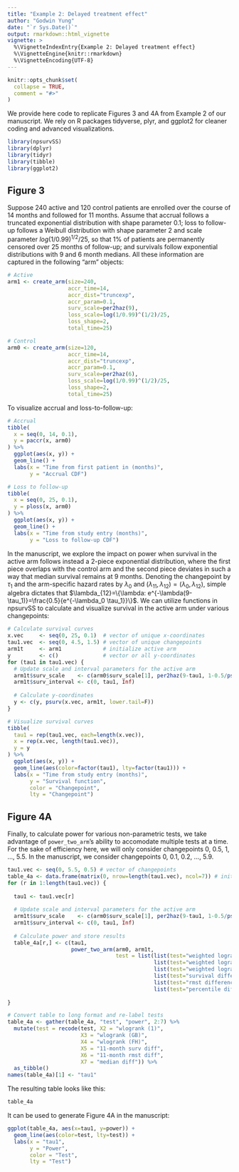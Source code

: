 ```yaml
---
title: "Example 2: Delayed treatment effect"
author: "Godwin Yung"
date: "`r Sys.Date()`"
output: rmarkdown::html_vignette
vignette: >
  %\VignetteIndexEntry{Example 2: Delayed treatment effect}
  %\VignetteEngine{knitr::rmarkdown}
  %\VignetteEncoding{UTF-8}
---
```


```r
knitr::opts_chunk$set(
  collapse = TRUE,
  comment = "#>"
)
```

We provide here code to replicate Figures 3 and 4A from Example 2 of our manuscript. We rely on R packages tidyverse, plyr, and ggplot2 for cleaner coding and advanced visualizations.

```r
library(npsurvSS)
library(dplyr)
library(tidyr)
library(tibble)
library(ggplot2)
```

## Figure 3
Suppose 240 active and 120 control patients are enrolled over the course of 14 months and followed for 11 months. Assume that accrual follows a truncated exponential distribution with shape parameter 0.1; loss to follow-up follows a Weibull distribution with shape parameter 2 and scale parameter $log(1/0.99)^{1/2}/25$, so that 1% of patients are permanently censored over 25 months of follow-up; and survivals follow exponential distributions with 9 and 6 month medians. All these information are captured in the following "arm" objects:
```r
# Active
arm1 <- create_arm(size=240,
                   accr_time=14,
                   accr_dist="truncexp",
                   accr_param=0.1,
                   surv_scale=per2haz(9),
                   loss_scale=log(1/0.99)^(1/2)/25,
                   loss_shape=2,
                   total_time=25)

# Control
arm0 <- create_arm(size=120,
                   accr_time=14,
                   accr_dist="truncexp",
                   accr_param=0.1,
                   surv_scale=per2haz(6),
                   loss_scale=log(1/0.99)^(1/2)/25,
                   loss_shape=2,
                   total_time=25)
```
To visualize accrual and loss-to-follow-up:
```r
# Accrual
tibble(
  x = seq(0, 14, 0.1),
  y = paccr(x, arm0)
) %>%
  ggplot(aes(x, y)) +
  geom_line() +
  labs(x = "Time from first patient in (months)",
       y = "Accrual CDF")

# Loss to follow-up
tibble(
  x = seq(0, 25, 0.1),
  y = ploss(x, arm0)
) %>%
  ggplot(aes(x, y)) +
  geom_line() +
  labs(x = "Time from study entry (months)",
       y = "Loss to follow-up CDF")
```

In the manuscript, we explore the impact on power when survival in the active arm follows instead a 2-piece exponential distribution, where the first piece overlaps with the control arm and the second piece deviates in such a way that median survival remains at 9 months. Denoting the changepoint by $\tau_1$ and the arm-specific hazard rates by $\lambda_0$ and $(\lambda_{11}, \lambda_{12})=(\lambda_0, \lambda_{12})$, simple algebra dictates that $\lambda_{12}=\{\lambda: e^{-\lambda(9-\tau_1)}=\frac{0.5}{e^{-\lambda_0 \tau_1}}\}$. We can utilize functions in npsurvSS to calculate and visualize survival in the active arm under various changepoints:
```r
# Calculate survival curves
x.vec     <- seq(0, 25, 0.1)  # vector of unique x-coordinates
tau1.vec  <- seq(0, 4.5, 1.5) # vector of unique changepoints
arm1t     <- arm1             # initialize active arm
y         <- c()              # vector or all y-coordinates
for (tau1 in tau1.vec) {
  # Update scale and interval parameters for the active arm
  arm1t$surv_scale    <- c(arm0$surv_scale[1], per2haz(9-tau1, 1-0.5/psurv(tau1, arm0, lower.tail=F)))
  arm1t$surv_interval <- c(0, tau1, Inf)
  
  # Calculate y-coordinates
  y <- c(y, psurv(x.vec, arm1t, lower.tail=F))
}

# Visualize survival curves
tibble(
  tau1 = rep(tau1.vec, each=length(x.vec)), 
  x = rep(x.vec, length(tau1.vec)),
  y = y
) %>%
  ggplot(aes(x, y)) +
  geom_line(aes(color=factor(tau1), lty=factor(tau1))) +
  labs(x = "Time from study entry (months)",
       y = "Survival function",
       color = "Changepoint",
       lty = "Changepoint")
```

## Figure 4A
Finally, to calculate power for various non-parametric tests, we take advantage of `power_two_arm`'s ability to accomodate multiple tests at a time. For the sake of efficiency here, we will only consider changepoints 0, 0.5, 1, ..., 5.5. In the manuscript, we consider changepoints 0, 0.1, 0.2, ..., 5.9.
```r
tau1.vec <- seq(0, 5.5, 0.5) # vector of changepoints
table_4a <- data.frame(matrix(0, nrow=length(tau1.vec), ncol=7)) # initialize results table
for (r in 1:length(tau1.vec)) {
  
  tau1 <- tau1.vec[r]
  
  # Update scale and interval parameters for the active arm
  arm1t$surv_scale    <- c(arm0$surv_scale[1], per2haz(9-tau1, 1-0.5/psurv(tau1, arm0, lower.tail=F)))
  arm1t$surv_interval <- c(0, tau1, Inf)
  
  # Calculate power and store results
  table_4a[r,] <- c(tau1,
                    power_two_arm(arm0, arm1t,
                                  test = list(list(test="weighted logrank"),
                                              list(test="weighted logrank", weight="n"),
                                              list(test="weighted logrank", weight="FH_p1_q1"),
                                              list(test="survival difference", milestone=11),
                                              list(test="rmst difference", milestone=11),
                                              list(test="percentile difference", percentile=0.5)))$power)
  
}

# Convert table to long format and re-label tests
table_4a <- gather(table_4a, "test", "power", 2:7) %>%
  mutate(test = recode(test, X2 = "wlogrank (1)",
                       X3 = "wlogrank (GB)",
                       X4 = "wlogrank (FH)",
                       X5 = "11-month surv diff",
                       X6 = "11-month rmst diff",
                       X7 = "median diff")) %>%
  as_tibble()
names(table_4a)[1] <- "tau1"
```
The resulting table looks like this:
```r
table_4a
```
It can be used to generate Figure 4A in the manuscript:
```r
ggplot(table_4a, aes(x=tau1, y=power)) +
  geom_line(aes(color=test, lty=test)) +
  labs(x = "tau1",
       y = "Power",
       color = "Test",
       lty = "Test")
```
